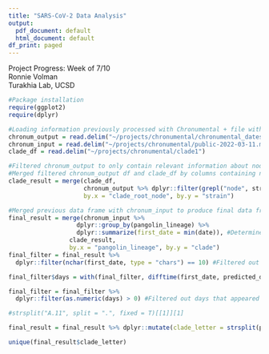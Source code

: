 ```yaml
---
title: "SARS-CoV-2 Data Analysis"
output:
  pdf_document: default
  html_document: default
df_print: paged
---
```


Project Progress: Week of 7/10  
Ronnie Volman  
Turakhia Lab, UCSD

```r
#Package installation
require(ggplot2)
require(dplyr)
```

```r
#Loading information previously processed with Chronumental + file with clade information. 
chronum_output = read.delim("~/projects/chronumental/chronumental_dates_public-2022-03-11.metadata.tsv.gz.tsv")
chronum_input = read.delim("~/projects/chronumental/public-2022-03-11.metadata.tsv.gz")
clade_df = read.delim("~/projects/chronumental/clade1")

```

```r
#Filtered chronum_output to only contain relevant information about nodes
#Merged filtered chronum_output df and clade_df by columns containing node information
clade_result = merge(clade_df,
                     chronum_output %>% dplyr::filter(grepl("node", strain)), 
                     by.x = "clade_root_node", by.y = "strain")

```

```r
#Merged previous data frame with chronum_input to produce final data frame
final_result = merge(chronum_input %>% 
                   dplyr::group_by(pangolin_lineage) %>% 
                   dplyr::summarize(first_date = min(date)), #Determined first observed date of each clade
                 clade_result, 
                 by.x = "pangolin_lineage", by.y = "clade")
final_filter = final_result %>% 
  dplyr::filter(nchar(first_date, type = "chars") == 10) #Filtered out incomplete dates (e.g., "2020-5")

final_filter$days = with(final_filter, difftime(first_date, predicted_date, units = "days")) #Appended column containing time difference (in days) between first observed and first emerged dates of the clade.

final_filter = final_filter %>% 
  dplyr::filter(as.numeric(days) > 0) #Filtered out days that appeared as negative numbers

#strsplit("A.11", split = ".", fixed = T)[[1]][1]  

final_result = final_result %>% dplyr::mutate(clade_letter = strsplit(pangolin_lineage, split = ".", fixed = T)[[1]][1]) #Appended column with clade letter.

unique(final_result$clade_letter)

```